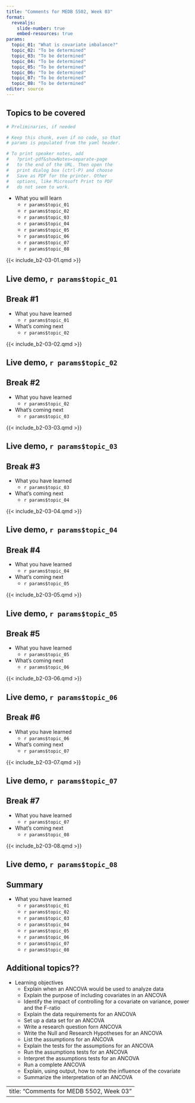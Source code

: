 ```yaml
---
title: "Comments for MEDB 5502, Week 03"
format: 
  revealjs:
    slide-number: true
    embed-resources: true
params:
  topic_01: "What is covariate imbalance?"
  topic_02: "To be determined"
  topic_03: "To be determined"
  topic_04: "To be determined"
  topic_05: "To be determined"
  topic_06: "To be determined"
  topic_07: "To be determined"
  topic_08: "To be determined"
editor: source
---
```


## Topics to be covered

```r
# Preliminaries, if needed

# Keep this chunk, even if no code, so that
# params is populated from the yaml header.

# To print speaker notes, add
#   ?print-pdf&showNotes=separate-page 
#   to the end of the URL. Then open the
#   print dialog box (ctrl-P) and choose
#   Save as PDF for the printer. Other 
#   options, like Microsoft Print to PDF
#   do not seem to work.
```

-   What you will learn
    -   `r params$topic_01`
    -   `r params$topic_02`
    -   `r params$topic_03`
    -   `r params$topic_04`
    -   `r params$topic_05`
    -   `r params$topic_06`
    -   `r params$topic_07`
    -   `r params$topic_08`

{{< include_b2-03-01.qmd >}}

## Live demo, `r params$topic_01`

## Break #1

-   What you have learned
    -   `r params$topic_01`
-   What's coming next
    -   `r params$topic_02`

{{< include_b2-03-02.qmd >}}

## Live demo, `r params$topic_02`

## Break #2

-   What you have learned
    -   `r params$topic_02`
-   What's coming next
    -   `r params$topic_03`
    
{{< include_b2-03-03.qmd >}}

## Live demo, `r params$topic_03`

## Break #3

-   What you have learned
    -   `r params$topic_03`
-   What's coming next
    -   `r params$topic_04`
    
{{< include_b2-03-04.qmd >}}

## Live demo, `r params$topic_04`

## Break #4

-   What you have learned
    -   `r params$topic_04`
-   What's coming next
    -   `r params$topic_05`

{{< include_b2-03-05.qmd >}}

## Live demo, `r params$topic_05`

## Break #5

-   What you have learned
    -   `r params$topic_05`
-   What's coming next
    -   `r params$topic_06`

{{< include_b2-03-06.qmd >}}

## Live demo, `r params$topic_06`

## Break #6

-   What you have learned
    -   `r params$topic_06`
-   What's coming next
    -   `r params$topic_07`

{{< include_b2-03-07.qmd >}}

## Live demo, `r params$topic_07`

## Break #7

-   What you have learned
    -   `r params$topic_07`
-   What's coming next
    -   `r params$topic_08`

{{< include_b2-03-08.qmd >}}

## Live demo, `r params$topic_08`

## Summary

-   What you have learned
    -   `r params$topic_01`
    -   `r params$topic_02`
    -   `r params$topic_03`
    -   `r params$topic_04`
    -   `r params$topic_05`
    -   `r params$topic_06`
    -   `r params$topic_07`
    -   `r params$topic_08`
    
## Additional topics??

::: notes
-   Learning objectives
    -   Explain when an ANCOVA would be used to analyze data
    -   Explain the purpose of including covariates in an ANCOVA
    -   Identify the impact of controlling for a covariate on variance, power and the F-ratio
    -   Explain the data requirements for an ANCOVA
    -   Set up a data set for an ANCOVA
    -   Write a research question forn ANCOVA
    -   Write the Null and Research Hypotheses for an ANCOVA
    -   List the assumptions for an ANCOVA
    -   Explain the tests for the assumptions for an ANCOVA
    -   Run the assumptions tests for an ANCOVA
    -   Interpret the assumptions tests for an ANCOVA
    -   Run a complete ANCOVA
    -   Explain, using output, how to note the influence of the covariate
    -   Summarize the interpretation of an ANCOVA
:::

<!---
      You have to put the title down 
      here to override the titles of
      all the include files.
--->

---
title: "Comments for MEDB 5502, Week 03"
---